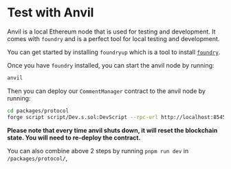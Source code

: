 # Test with Anvil

Anvil is a local Ethereum node that is used for testing and development.
It comes with `foundry` and is a perfect tool for local testing and development.

You can get started by installing `foundryup` which is a tool to install [`foundry`](https://book.getfoundry.sh/getting-started/installation).

Once you have `foundry` installed, you can start the anvil node by running:

```bash
anvil
```

Then you can deploy our `CommentManager` contract to the anvil node by running:

```bash
cd packages/protocol
forge script script/Dev.s.sol:DevScript --rpc-url http://localhost:8545 --broadcast
```

**Please note that every time anvil shuts down, it will reset the blockchain state. You will need to re-deploy the contract.**

You can also combine above 2 steps by running `pnpm run dev` in `/packages/protocol/`,
